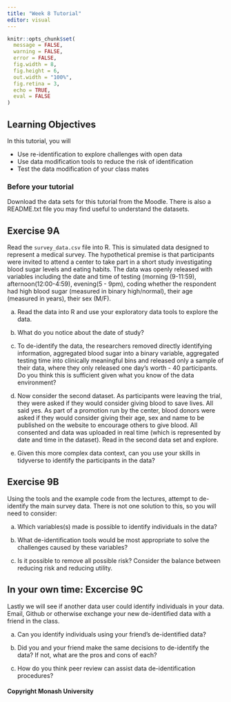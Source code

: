 ```yaml
---
title: "Week 8 Tutorial"
editor: visual
---
```


```r
knitr::opts_chunk$set(
  message = FALSE,
  warning = FALSE, 
  error = FALSE,
  fig.width = 8,
  fig.height = 6,
  out.width = "100%",
  fig.retina = 3,
  echo = TRUE,
  eval = FALSE
)
```

## Learning Objectives

In this tutorial, you will

-   Use re-identification to explore challenges with open data
-   Use data modification tools to reduce the risk of identification
-   Test the data modification of your class mates

### Before your tutorial

Download the data sets for this tutorial from the Moodle. There is also a README.txt file you may find useful to understand the datasets.

## Exercise 9A

Read the `survey_data.csv` file into R. This is simulated data designed to represent a medical survey. The hypothetical premise is that participants were invited to attend a center to take part in a short study investigating blood sugar levels and eating habits. The data was openly released with variables including the date and time of testing (morning (9-11:59), afternoon(12:00-4:59), evening(5 - 9pm), coding whether the respondent had high blood sugar (measured in binary high/normal), their age (measured in years), their sex (M/F).

a.  Read the data into R and use your exploratory data tools to explore the data.

b.  What do you notice about the date of study?

c.  To de-identify the data, the researchers removed directly identifying information, aggregated blood sugar into a binary variable, aggregated testing time into clinically meaningful bins and released only a sample of their data, where they only released one day's worth - 40 participants. Do you think this is sufficient given what you know of the data environment?

d.  Now consider the second dataset. As participants were leaving the trial, they were asked if they would consider giving blood to save lives. All said yes. As part of a promotion run by the center, blood donors were asked if they would consider giving their age, sex and name to be published on the website to encourage others to give blood. All consented and data was uploaded in real time (which is represented by date and time in the dataset). Read in the second data set and explore.

e.  Given this more complex data context, can you use your skills in tidyverse to identify the participants in the data?

## Exercise 9B

Using the tools and the example code from the lectures, attempt to de-identify the main survey data. There is not one solution to this, so you will need to consider:

a.  Which variables(s) made is possible to identify individuals in the data?

b.  What de-identification tools would be most appropriate to solve the challenges caused by these variables?

c.  Is it possible to remove all possible risk? Consider the balance between reducing risk and reducing utility.

## In your own time: Excercise 9C

Lastly we will see if another data user could identify individuals in your data. Email, Github or otherwise exchange your new de-identified data with a friend in the class.

a.  Can you identify individuals using your friend's de-identified data?

b.  Did you and your friend make the same decisions to de-identify the data? If not, what are the pros and cons of each?

c.  How do you think peer review can assist data de-identification procedures?

#### Copyright Monash University
